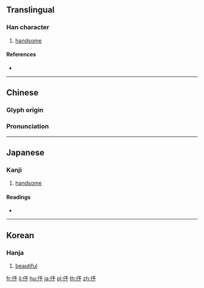 {{character info/new}}
==Translingual==

===Han character===
{{Han char|rn=9|rad=人|as=04|sn=6|four=|canj=ONIN,XONIN|ids=⿰亻予}}

# [[handsome]]

====References====
* {{Han ref|kx=0095.080|dkj=00425|dj=0201.090|hdz=10128.010|uh=4F03|ud=20227}}

----

==Chinese==
{{zh-forms}}

===Glyph origin===
{{Han etym}}

===Pronunciation===
{{zh-pron
|m=yú
|c=jyu4
|mc=y
|oc=y
|ma=
|cat=a
}}

----

==Japanese==

===Kanji===
{{ja-kanji|grade=|rs=人04}}

# [[handsome]]

====Readings====
* {{ja-readings|on=[[よ]] (yo)|kun=[[うつくしい]] (utsukushii)}}

----

==Korean==

===Hanja===
{{ko-hanja|hangeul=여|rv=yeo|mr=yŏ}}

# [[beautiful]]

[[fr:伃]]
[[li:伃]]
[[hu:伃]]
[[ja:伃]]
[[pl:伃]]
[[th:伃]]
[[zh:伃]]
